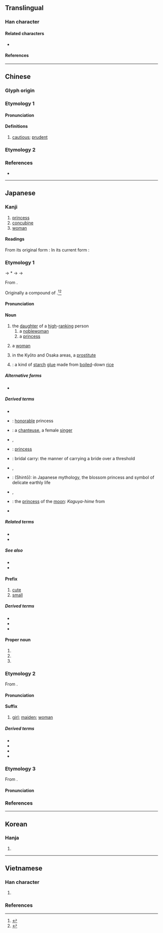 {{also|姬}}
{{character info/new}}
==Translingual==

===Han character===
{{Han char|rn=38|rad=女|as=06|asj+=07|sn=9|snj+=10|four=41417|canj=VSLL,XVSLL|ids=⿰女臣}}

====Related characters====
* {{l|mul|姬}} {{q|Original form for the meaning "[[princess]]"}}

====References====
{{Han ref|kx=0260.220|dkj=06229|dj=0526.210|hdz=21043.040|uh=59EB}}

----

==Chinese==

===Glyph origin===
{{Han compound|女|臣|c1=s|c2=p|t1=woman|ls=psc}}

===Etymology 1===
{{zh-forms}}

====Pronunciation====
{{zh-pron
|m=zhěn
|mc=
|cat=v
}}

====Definitions====
{{zh-hanzi}}

# {{zh-hd}} [[cautious]]; [[prudent]]
#: {{zh-syn|謹慎}}

===Etymology 2===
{{zh-see|姬}}

===References===
* {{R:twedu|C02079}}

----

==Japanese==

===Kanji===
{{ja-kanji|grade=c|rs=女06}} <!-- Note: 姬 is not its kyūjitai form (Not found in Jōyō Kanji 2010) -->

# [[princess]]
# [[concubine]]
# [[woman]]

====Readings====
From its original form {{ja-l|姬}}:
{{ja-readings
|goon=き
|kanon=き
|kun=ひめ-
|nanori=こひめ, ひめさき, れもん
}}
In its current form {{ja-l|姫}}:
{{ja-readings
|goon=しん
|kanon=しん
|kun=かしこ-まる
}}

===Etymology 1===
<div style="float:right;">
{{wp|lang=ja}}
{{wp|Hime}}
</div>
{{ja-kanjitab|yomi=k|ひめ}}

{{IPAfont|⟨pi<sub>1</sub> me<sub>1</sub>⟩}} → *{{IPAchar|/pʲimʷe/}} → {{IPAchar|/fime/}} → {{IPAchar|/hime/}}

From {{inh|ja|ojp|sort=ひめ|-}}.

Originally a compound of {{compound|ja|sort=ひめ|日|tr1=hi|t1=[[sun]]|pos1=a prefix or appellation used in reference to the imperial family|女|tr2=me|t2=[[woman]]}}.<ref name="KDJ">{{R:Kokugo Dai Jiten}}</ref><ref name="DJR">{{R:Daijirin}}</ref>

====Pronunciation====
{{ja-pron|yomi=k|ひめ|acc=1|acc_ref=DJR}}

====Noun====
{{ja-noun|ひめ}}

# the [[daughter]] of a [[high]]-[[rank]]ing person
## a [[noblewoman]]
## a [[princess]]
##: {{syn|ja|王女|tr=ōjo|皇女|tr2=kōjo|プリンセス|tr3=purinsesu}}
# {{lb|ja|sort=ひめ|euphemistic}} a [[woman]]
#: {{ant|ja|彦|tr=hiko}}
# {{lb|ja|sort=ひめ|regional|_|slang}} in the Kyōto and Osaka areas, a [[prostitute]]
# {{short for|lang=ja|姫糊|tr=himenori|nodot=1|sort=ひめ}}: a kind of [[starch]] [[glue]] made from [[boil]]ed-down [[rice]]

=====Alternative forms=====
* {{ja-r|媛|ひめ}}

=====Derived terms=====
{{der-top}}
* {{ja-r|姫%君|ひめ%ぎみ}}
* {{ja-r|姫%様|ひめ%-さま}}: [[honorable]] princess {{qualifier|term of address or reference}}
* {{ja-r|歌%姫|うた%ひめ}}: a [[chanteuse]], a female [[singer]]
* {{ja-r|弟%姫|おと%ひめ|rom=-}}, {{ja-r|乙%姫|おと%ひめ}}
* {{ja-r|お姫|おひめ}}: [[princess]]
* {{ja-r|お姫%様 抱っこ|お-ひめ%-さま だっこ}}: {{qualifier|slang}} bridal carry: the manner of carrying a bride over a threshold
* {{ja-r|織%姫|^おり%ひめ}}, {{ja-r|織り姫|おりひめ}}
* {{ja-r|木%花%之%開%耶%姫|^こ-の-%はな-%の-%さく-%や-%ひめ}}: (Shintō): in Japanese mythology, the blossom princess and symbol of delicate earthly life
* {{ja-r|佐%保%姫|^さ%ほ%ひめ}}, {{ja-r|佐%保%姫|^さ%お%ひめ}}
* {{ja-r|月の姫|つき-の-ひめ}}: the [[princess]] of the [[moon]]: ''Kaguya-hime'' from ''{{w|The Tale of the Bamboo Cutter}}''
* {{ja-r|舞%姫|まい%ひめ}}
{{der-bottom}}

=====Related terms=====
* {{ja-r|娘|むすめ|[[daughter]]}}
* {{ja-r|乙%女|おと%め|[[maiden]], [[virgin]]}}

=====See also=====
* {{ja-r|女%皇|じょ%こう|[[empress]]}}
* {{ja-r|女%王|じょ%おう|[[queen]]}}

====Prefix====
{{ja-pos|prefix|ひめ}}

# [[cute]]
# [[small]]

=====Derived terms=====
{{der-top}}
* {{ja-r|姫%鏡%台|ひめ%-きょう%だい}}
* {{ja-r|姫%小%松|ひめ%-こ%まつ}}
* {{ja-r|姫%百%合|ヒメ%ユ%リ}}
{{der-bottom}}

====Proper noun====
{{wp|lang=ja|姫 (姓)}}
{{ja-pos|proper|ひめ}}

# {{n-g|a [[place name]]}}
# {{surname|lang=ja|A=a|nodot=1|sort=ひめ}}
# {{given name|female|lang=ja|A=a|nodot=1|sort=ひめ}}

===Etymology 2===
{{ja-kanjitab|き|yomi=o}}
From {{der|ja|ltc|sort=き|-}} {{ltc-l|姬|id=1}}. <!-- Note: jɨ (id=1), not kɨ (id=2), second reading is a surname. --> 

====Pronunciation====
{{ja-pron|き|yomi=o}}

====Suffix====
{{ja-pos|き|suffix}}

# [[girl]]; [[maiden]]; [[woman]]

=====Derived terms=====
{{der-top}}
* {{ja-r|寵%姫|ちょう%き}}
* {{ja-r|美%姫|び%き}}
* {{ja-r|舞%姫|ぶ%き}}
* {{ja-r|妖%姫|よう%き}}
{{der-bottom}}

===Etymology 3===
{{ja-kanjitab|しん|yomi=o}}
From {{der|ja|ltc|sort=しん|-}} {{ltc-l|姫|cautious; prudent}}.

====Pronunciation====
{{ja-pron|しん|yomi=o}}

===References===
<references/>

----

==Korean==

===Hanja===
{{ko-hanja/new|희}}

# {{hanja form of|희|{{alt form|lang=ko|姬}}}}

----

==Vietnamese==

===Han character===
{{vi-readings|rs=女06
|hanviet=cơ-tdcntd
|phienthiet=
|nom=cơ-tdcntd
}}

# {{han tu form of|cơ|{{alt form|lang=vi|姬}}}}

===References===
<references/>